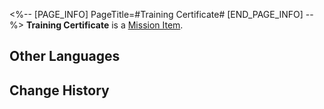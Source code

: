 <%-- [PAGE_INFO]
PageTitle=#Training Certificate#
[END_PAGE_INFO] --%>
{{Item Infobox
|id          = 149982
|image       = Item Training Certificate.png
|type        = Mission Item
|invCategory = 
|rarity      = 1
|effect      = 
|description = A certificate for participants in restricted zone training. Evidence of having defeated the Silvermane Guards before.
}}
'''Training Certificate''' is a [[Mission Item]].

==Other Languages==
{{Other Languages
|en   = Training Certificate
|zhs  = 演练证明
|zht  = 演練證明
|ja   = 演習証明
|ko   = 훈련 증명서
|es   = Certificado de entrenamiento
|fr   = Certificat d'entraînement
|ru   = Сертификат на тренировку
|th   = หลักฐานยืนยันการฝึกซ้อม
|vi   = Chứng Nhận Diễn Tập
|de   = Trainingszertifikat
|id   = Sertifikat Latihan
|pt   = Certificado de Treinamento
}}

==Change History==
{{Change History|1.0}}